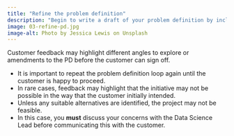 ```yaml
---
title: "Refine the problem definition"
description: "Begin to write a draft of your problem definition by including a range of information about the problem."
image: 03-refine-pd.jpg
image-alt: Photo by Jessica Lewis on Unsplash
---
```


Customer feedback may highlight different angles to explore or amendments to the PD before the customer can sign off.

-	It is important to repeat the problem definition loop again until the customer is happy to proceed.
-	In rare cases, feedback may highlight that the initiative may not be possible in the way that the customer initially intended.
-	Unless any suitable alternatives are identified, the project may not be feasible.
-	In this case, you **must** discuss your concerns with the Data Science Lead before communicating this with the customer.
